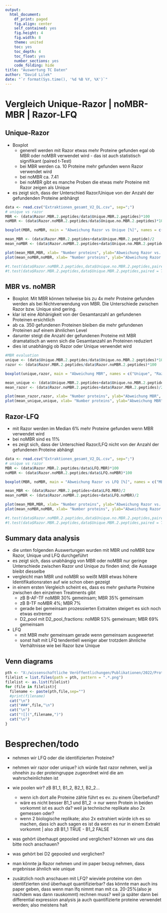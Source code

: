 ```yaml
---
output:
  html_document:
    df_print: paged
    fig.align: center
    self_contained: yes
    fig.height: 4
    fig.width: 8
    theme: united
    toc: yes
    toc_depth: 4
    toc_float: yes
    number_sections: yes
    code_folding: hide
title: "Auswertung TC Daten"
author: "David Lilek"
date: "`r format(Sys.time(), '%d %B %Y, %X')`"
---
```


# Vergleich Unique-Razor | noMBR-MBR | Razor-LFQ

## Unique-Razor

* Boxplot
  + generell werden mit Razor etwas mehr Proteine gefunden egal ob MBR oder noMBR verwendet wird - das ist auch statistisch signifikant (paired t-Test)
  + bei MBR werden ca. 10 Proteine mehr gefunden wenn Razor verwendet wird
  + bei noMBR ca. 7.41
  + bei noMBR gibt es manche Proben die etwas mehr Proteine mit Razor zeigen als Unique
* es zeigt sich, dass der Unterschied Razor/Unique von der Anzahl der gefundenden Proteine anbhängt


```r
data <- read.csv("Extraktionen_gesamt_V2_DL.csv", sep=";")
# unique vs razor
MBR <- (data$Razor.MBR.2.peptides/data$Unique.MBR.2.peptides)*100
noMBR <- (data$Razor.noMBR.2.peptides/data$Unique.no.MBR.2.peptides)*100

boxplot(MBR, noMBR, main = "Abweichung Razor vs Unique [%]", names = c("MBR", "noMBR"))

mean_MBR <- (data$Razor.MBR.2.peptides+data$Unique.MBR.2.peptide)/2
mean_noMBR <- (data$Razor.noMBR.2.peptides+data$Unique.no.MBR.2.peptides)/2

plot(mean_MBR,MBR, xlab= "Number proteins", ylab="Abweichung Razor vs. Unique", main = "MBR")
plot(mean_noMBR,noMBR, xlab= "Number proteins", ylab="Abweichung Razor vs. Unique", main = "noMBR")

#t.test(data$Razor.noMBR.2.peptides,data$Unique.no.MBR.2.peptides,paired = TRUE)
#t.test(data$Razor.MBR.2.peptides,data$Unique.MBR.2.peptides,paired = TRUE)
```

## MBR vs. noMBR

* Boxplot: Mit MBR können teilweise bis zu 4x mehr Proteine gefunden werden als bei Nichtverwendung von MBR. Die Unterschiede zwischen Razor bzw. Unique sind gering.
* klar ist eine Abhänigkeit von der Gesamtanzahl an gefundenen Proteinen ersichtlich
* ab ca. 350 gefundenen Proteinen bleiben die mehr gefundenen Proteinen auf einem ähnlichen Level
* darunter steigt die Anzahl der gefundenen Proteine mit MBR dramatatisch an wenn sich die Gesamtanzahl an Proteinen reduziert
* dies ist unabhängig ob Razor oder Unique verwendet wird


```r
#MBR evaluation
unique <- (data$Unique.MBR.2.peptides/data$Unique.no.MBR.2.peptides)*100
razor <- (data$Razor.MBR.2.peptides/data$Razor.noMBR.2.peptides)*100

boxplot(unique,razor, main = "Abweichung MBR", names = c("Unique", "Razor"))

mean_unique <- (data$Unique.MBR.2.peptides+data$Unique.no.MBR.2.peptides)/2
mean_razor <- (data$Razor.noMBR.2.peptides+data$Razor.MBR.2.peptides)/2

plot(mean_razor,razor, xlab= "Number proteins", ylab="Abweichung MBR", main = "Razor")
plot(mean_unique,unique, xlab= "Number proteins", ylab="Abweichung MBR", main="Unique")

```

## Razor-LFQ

* mit Razor werden im Median 6% mehr Proteine gefunden wenn MBR verwendet wird
* bei noMBR sind es 11%
* es zeigt sich, dass der Unterschied Razor/LFQ nicht von der Anzahl der gefundenen Proteine abhängt


```r
data <- read.csv("Extraktionen_gesamt_V2_DL.csv", sep=";")
# unique vs razor
MBR <- (data$Razor.MBR.2.peptides/data$LFQ.MBR)*100
noMBR <- (data$Razor.noMBR.2.peptides/data$LFQ.noMBR)*100

boxplot(MBR, noMBR, main = "Abweichung Razor vs LFQ [%]", names = c("MBR", "noMBR"))

mean_MBR <- (data$Razor.MBR.2.peptides+data$LFQ.MBR)/2
mean_noMBR <- (data$Razor.noMBR.2.peptides+data$LFQ.noMBR)/2

plot(mean_MBR,MBR, xlab= "Number proteins", ylab="Abweichung Razor vs. LFQ", main = "MBR")
plot(mean_noMBR,noMBR, xlab= "Number proteins", ylab="Abweichung Razor vs. LFQ", main = "noMBR")

#t.test(data$Razor.noMBR.2.peptides,data$Unique.no.MBR.2.peptides,paired = TRUE)
#t.test(data$Razor.MBR.2.peptides,data$Unique.MBR.2.peptides,paired = TRUE)
```

## Summary data analysis

* die unten folgenden Auswertungen wurden mit MBR und noMBR bzw Razor, Unique und LFQ durchgeführt
* es zeigt sich, dass unabhängig von MBR oder noMBR nur geringe Unterschiede zwischen Razor und Unique zu finden sind; die Aussage bleibt diesselbe
* vergleicht man MBR und noMBR so weißt MBR etwas höhere Identifikationsraten auf wie schon oben gezeigt
* in einem ersten Vergleich scheint es, dass es mehr gesharte Proteine zwischen den einzelnen Treatments gibt
  + zB B-AF-TF noMBR 30% gemeinsam; MBR 35% gemeinsam
  + zB B-TF noMBR 4%; MBR 7%
  + gerade bei gemeinsam prozessierten Extrakten steigert es sich noch etwas extremer
  + D2_pool mit D2_pool_fractions: noMBR 53% gemeinsam; MBR 69% gemeinsam
* LFQ
  + mit MBR mehr gemeinsam gerade wenn gemeinsam ausgewertet
  + sonst halt mit LFQ tendentiell weniger aber trotzdem ähnliche Verhältnisse wie bei Razor bzw Unique

## Venn diagrams

```r
pth <- "X:/wissenschaftliche Veröffentlichungen/Publikationen/2022/Proteomics_JRS_DL/data/pics/"
filelist = list.files(path = pth, pattern = ".*.png")
filelist <- as.list(filelist)
for (file in filelist){
  filename <- paste(pth,file,sep="")
  #print(filename)
  cat("\n")
  cat("###",file,"\n")
  cat("\n")
  cat("![](",filename,")")
  cat("\n")
}

```



# Besprechen/todo

* nehmen wir LFQ oder die identifizierten Proteine?
* nehmen wir razor oder unique? ich würde fast razor nehmen, weil ja ohnehin zu der proteingruppe zugeordnet wird die am wahrscheinlichsten ist
* wie poolen wir? zB B1_1, B1_2, B2_1, B2_2...
  + wenn ich dort alle Proteine zähle führt es ev. zu einem Überbefund?
  + wäre es nicht besser B1_1 und B1_2 -> nur wenn Protein in beiden vorkommt ist es auch da? weil ja technische replikate also 2x gemessen oder?
  + wenn 2 biologische replikate; also 2x extrahiert würde ich es so machen, dass ich auch sagen es ist da wenn es nur in einem Extrakt vorkommt | also zB B1_1 TRUE - B1_2 FALSE
* was gehört überhaupt gepooled und verglichen? können wir uns das bitte noch anschauen?
* was gehört bei D2 gepooled und verglichen?


* man könnte ja Razor nehmen und im paper bezug nehmen, dass ergebnisse ähnlich wie unique
* zusätzlich noch anschauen mit LFQ? wieviele proteine von den identifzierten sind überhaupt quantifizierbar? das könnte man auch ins paper geben, dass wenn man lfq nimmt man mit ca. 20-25%(also je nachdem was dann rauskommt) rechnen muss? weil ja später dann bei differential expression analysis ja auch quantifizierte proteine verwendet werden; also meistens halt

